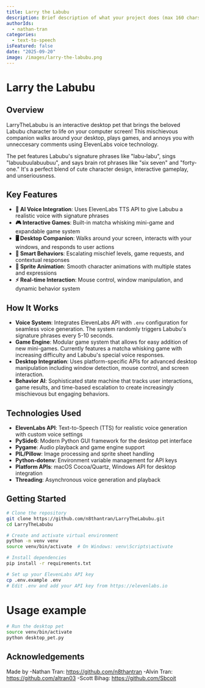 ```yaml
---
title: Larry the Labubu
description: Brief description of what your project does (max 160 chars)
authorIds:
  - nathan-tran
categories:
  - text-to-speech
isFeatured: false
date: "2025-09-20"
image: /images/larry-the-labubu.png
---
```


# Larry the Labubu

## Overview

LarryTheLabubu is an interactive desktop pet that brings the beloved Labubu character to life on your computer screen! This mischievous companion walks around your desktop, plays games, and annoys you with unneccesary comments using ElevenLabs voice technology. 

The pet features Labubu's signature phrases like "labu-labu", sings "labuubuulabuubuu", and says brain rot phrases like "six seven" and "forty-one." It's a perfect blend of cute character design, interactive gameplay, and unseriousness.

## Key Features

- **🎤 AI Voice Integration**: Uses ElevenLabs TTS API to give Labubu a realistic voice with signature phrases
- **🎮 Interactive Games**: Built-in matcha whisking mini-game and expandable game system
- **🖥️ Desktop Companion**: Walks around your screen, interacts with your windows, and responds to user actions
- **🎯 Smart Behaviors**: Escalating mischief levels, game requests, and contextual responses
- **🎨 Sprite Animation**: Smooth character animations with multiple states and expressions
- **⚡ Real-time Interaction**: Mouse control, window manipulation, and dynamic behavior system

## How It Works

- **Voice System**: Integrates ElevenLabs API with `.env` configuration for seamless voice generation. The system randomly triggers Labubu's signature phrases every 5-10 seconds.
- **Game Engine**: Modular game system that allows for easy addition of new mini-games. Currently features a matcha whisking game with increasing difficulty and Labubu's special voice responses.
- **Desktop Integration**: Uses platform-specific APIs for advanced desktop manipulation including window detection, mouse control, and screen interaction.
- **Behavior AI**: Sophisticated state machine that tracks user interactions, game results, and time-based escalation to create increasingly mischievous but engaging behaviors.

## Technologies Used

- **ElevenLabs API**: Text-to-Speech (TTS) for realistic voice generation with custom voice settings
- **PySide6**: Modern Python GUI framework for the desktop pet interface
- **Pygame**: Audio playback and game engine support
- **PIL/Pillow**: Image processing and sprite sheet handling
- **Python-dotenv**: Environment variable management for API keys
- **Platform APIs**: macOS Cocoa/Quartz, Windows API for desktop integration
- **Threading**: Asynchronous voice generation and playback

## Getting Started

```bash
# Clone the repository
git clone https://github.com/n8thantran/LarryTheLabubu.git
cd LarryTheLabubu

# Create and activate virtual environment
python -m venv venv
source venv/bin/activate  # On Windows: venv\Scripts\activate

# Install dependencies
pip install -r requirements.txt

# Set up your ElevenLabs API key
cp .env.example .env
# Edit .env and add your API key from https://elevenlabs.io
```

# Usage example
```bash
# Run the desktop pet
source venv/bin/activate
python desktop_pet.py
```

## Acknowledgements
Made by
-Nathan Tran: https://github.com/n8thantran
-Alvin Tran: https://github.com/altran03
-Scott Bihag: https://github.com/Sbcoit